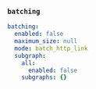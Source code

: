 ### `batching`

```yaml title="batching"
batching:
  enabled: false
  maximum_size: null
  mode: batch_http_link
  subgraph:
    all:
      enabled: false
    subgraphs: {}
```
